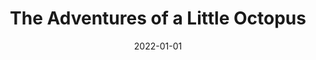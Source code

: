 ---
cover: "./adventures.PNG"
date: "2022-01-01"
title: "The Adventures of a Little Octopus"
defer: false
slug: "/little-octopus"
areas:
  -  .

---